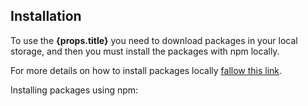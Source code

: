## Installation

To use the **{props.title}** you need to download packages in your local storage, and then you must install the packages with npm locally.

For more details on how to install packages locally [fallow this link](/docs/getting-gtarted/installation).

Installing packages using npm: